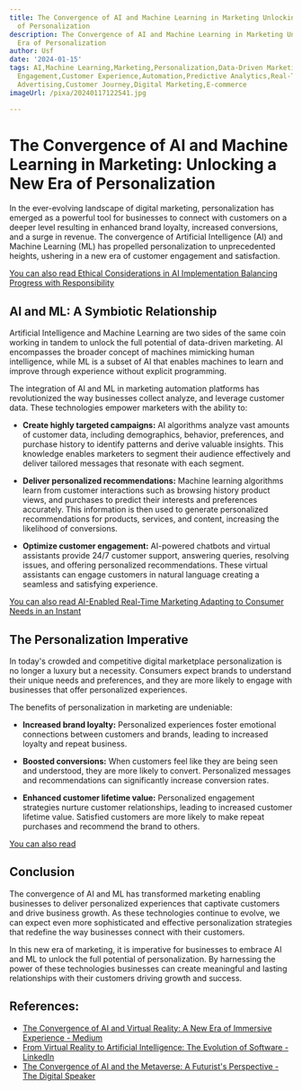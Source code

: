 ```yaml
---
title: The Convergence of AI and Machine Learning in Marketing Unlocking a New Era
  of Personalization
description: The Convergence of AI and Machine Learning in Marketing Unlocking a New
  Era of Personalization
author: Usf
date: '2024-01-15'
tags: AI,Machine Learning,Marketing,Personalization,Data-Driven Marketing,Customer
  Engagement,Customer Experience,Automation,Predictive Analytics,Real-Time Marketing,Targeted
  Advertising,Customer Journey,Digital Marketing,E-commerce
imageUrl: /pixa/20240117122541.jpg

---
```

# The Convergence of AI and Machine Learning in Marketing: Unlocking a New Era of Personalization

In the ever-evolving landscape of digital marketing, personalization has emerged as a powerful tool for businesses to connect with customers on a deeper level resulting in enhanced brand loyalty, increased conversions, and a surge in revenue. The convergence of Artificial Intelligence (AI) and  Machine  Learning (ML) has propelled personalization to unprecedented heights, ushering in a new era  of customer engagement and  satisfaction.

[You can also read  Ethical Considerations in AI Implementation Balancing Progress with Responsibility](Ethical%20Considerations%20in%20AI%20Implementation%20Balancing%20Progress%20with%20Responsibility)


## AI and ML: A Symbiotic Relationship

Artificial Intelligence and  Machine Learning are two sides of the same  coin working in tandem to unlock  the full potential of  data-driven  marketing. AI encompasses the broader concept of machines mimicking  human intelligence, while ML is a subset of  AI that enables  machines to learn and improve through experience without explicit programming.

The  integration of AI and ML in marketing automation platforms has revolutionized  the way businesses collect analyze, and leverage customer  data. These technologies empower marketers with the ability to:

*  **Create  highly targeted campaigns:** AI  algorithms analyze vast amounts of customer  data, including demographics, behavior, preferences, and purchase history to identify patterns and derive valuable insights. This knowledge enables marketers to segment their audience effectively  and deliver tailored  messages  that resonate with each segment.

* **Deliver personalized recommendations:** Machine learning algorithms learn from customer interactions such  as browsing history  product views, and  purchases to  predict their interests and preferences accurately. This information is then used  to generate personalized recommendations for products, services, and content,  increasing the likelihood  of conversions.

* **Optimize customer engagement:** AI-powered chatbots and virtual assistants  provide 24/7 customer support, answering queries,  resolving issues, and offering personalized recommendations. These virtual  assistants can engage customers in  natural  language creating a seamless and satisfying experience.

[You can also read AI-Enabled Real-Time Marketing Adapting to Consumer Needs in an Instant](AI-Enabled%20Real-Time%20Marketing%20Adapting%20to%20Consumer%20Needs%20in%20an%20Instant)


## The Personalization Imperative

In today's crowded and competitive digital marketplace personalization is no longer a  luxury but a necessity. Consumers expect brands to understand their unique needs and preferences, and they are more likely to  engage with businesses that  offer personalized experiences.

The benefits of personalization in  marketing are undeniable:

* **Increased brand  loyalty:** Personalized experiences foster emotional  connections between  customers and brands, leading to increased loyalty and repeat  business.

* **Boosted  conversions:** When customers  feel like they are being seen and understood, they are more likely to convert. Personalized messages and recommendations can significantly increase conversion rates.

* **Enhanced customer lifetime value:** Personalized engagement strategies nurture customer relationships, leading to increased customer lifetime  value. Satisfied customers are more likely to make repeat purchases and recommend the brand to others.

[You can also read ]()


## Conclusion

The convergence of  AI and ML has transformed  marketing enabling businesses to  deliver personalized experiences that captivate customers and drive business  growth. As  these technologies continue to evolve, we can expect even more sophisticated and effective personalization strategies  that redefine the way businesses connect with their customers.

In this new era of marketing, it is imperative for businesses to embrace AI and ML to unlock the full potential of personalization. By harnessing the power of these technologies businesses can create meaningful and lasting relationships with their customers driving growth and success.

## References:
- [The Convergence of AI and Virtual Reality: A New Era of Immersive Experience - Medium](https://medium.com/aimonks/the-convergence-of-ai-and-virtual-reality-a-new-era-of-immersive-experience-89f7967a5f1f)
- [From Virtual Reality to Artificial Intelligence: The Evolution of Software - LinkedIn](https://www.linkedin.com/pulse/from-virtual-reality-artificial-intelligence-evolution-software)
- [The Convergence of AI and the Metaverse: A Futurist's Perspective - The Digital Speaker](https://www.thedigitalspeaker.com/convergence-ai-metaverse-futurists-perspective/)
